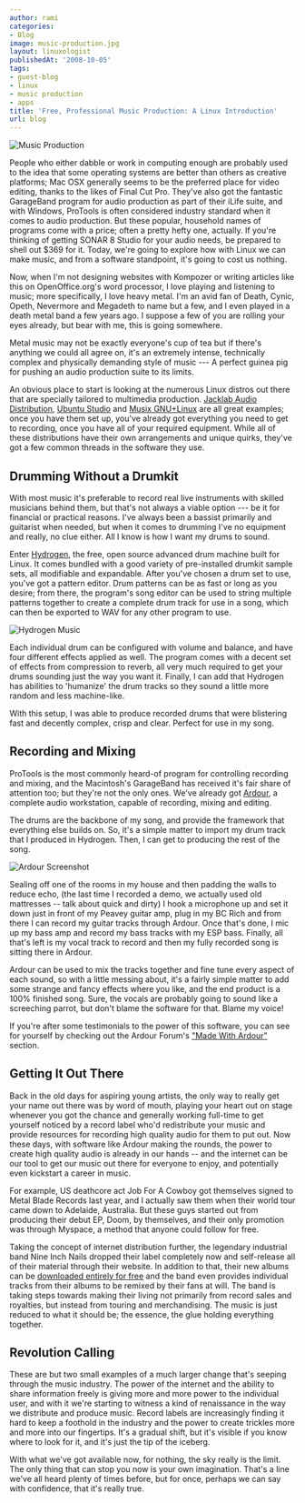 ```yaml
---
author: rami
categories:
- Blog
image: music-production.jpg
layout: linuxologist
publishedAt: '2008-10-05'
tags:
- guest-blog
- linux
- music production
- apps
title: 'Free, Professional Music Production: A Linux Introduction'
url: blog
---
```


![Music Production](/assets/images/content/blog/music-production.jpg)

People who either dabble or work in computing enough are probably used to the idea that some operating systems are better than others as creative platforms; Mac OSX generally seems to be the preferred place for video editing, thanks to the likes of Final Cut Pro. They've also got the fantastic GarageBand program for audio production as part of their iLife suite, and with Windows, ProTools is often considered industry standard when it comes to audio production. But these popular, household names of programs come with a price; often a pretty hefty one, actually. If you're thinking of getting SONAR 8 Studio for your audio needs, be prepared to shell out $369 for it. Today, we're going to explore how with Linux we can make music, and from a software standpoint, it's going to cost us nothing.

Now, when I'm not designing websites with Kompozer or writing articles like this on OpenOffice.org's word processor, I love playing and listening to music; more specifically, I love heavy metal. I'm an avid fan of Death, Cynic, Opeth, Nevermore and Megadeth to name but a few, and I even played in a death metal band a few years ago. I suppose a few of you are rolling your eyes already, but bear with me, this is going somewhere.

Metal music may not be exactly everyone's cup of tea but if there's anything we could all agree on, it's an extremely intense, technically complex and physically demanding style of music --- A perfect guinea pig for pushing an audio production suite to its limits.

An obvious place to start is looking at the numerous Linux distros out there that are specially tailored to multimedia production. [Jacklab Audio Distribution](http://www.jacklab.org), [Ubuntu Studio](http://ubuntu-studio.org) and [Musix GNU+Linux](http://musix.org.ar) are all great examples; once you have them set up, you've already got everything you need to get to recording, once you have all of your required equipment. While all of these distributions have their own arrangements and unique quirks, they've got a few common threads in the software they use.

## Drumming Without a Drumkit

With most music it's preferable to record real live instruments with skilled musicians behind them, but that's not always a viable option --- be it for financial or practical reasons. I've always been a bassist primarily and guitarist when needed, but when it comes to drumming I've no equipment and really, no clue either. All I know is how I want my drums to sound.

Enter [Hydrogen](http://www.hydrogen-music.org), the free, open source advanced drum machine built for Linux. It comes bundled with a good variety of pre-installed drumkit sample sets, all modifiable and expandable. After you've chosen a drum set to use, you've got a pattern editor. Drum patterns can be as fast or long as you desire; from there, the program's song editor can be used to string multiple patterns together to create a complete drum track for use in a song, which can then be exported to WAV for any other program to use.

![Hydrogen Music](/assets/images/content/blog/hydrogen.png)

Each individual drum can be configured with volume and balance, and have four different effects applied as well. The program comes with a decent set of effects from compression to reverb, all very much required to get your drums sounding just the way you want it. Finally, I can add that Hydrogen has abilities to 'humanize' the drum tracks so they sound a little more random and less machine-like.

With this setup, I was able to produce recorded drums that were blistering fast and decently complex, crisp and clear. Perfect for use in my song.

## Recording and Mixing

ProTools is the most commonly heard-of program for controlling recording and mixing, and the Macintosh's GarageBand has received it's fair share of attention too; but they're not the only ones. We've already got [Ardour](http://www.ardour.org), a complete audio workstation, capable of recording, mixing and editing.

The drums are the backbone of my song, and provide the framework that everything else builds on. So, it's a simple matter to import my drum track that I produced in Hydrogen. Then, I can get to producing the rest of the song.

![Ardour Screenshot](/assets/images/content/blog/ardour-25-small.png)

Sealing off one of the rooms in my house and then padding the walls to reduce echo, (the last time I recorded a demo, we actually used old mattresses -- talk about quick and dirty) I hook a microphone up and set it down just in front of my Peavey guitar amp, plug in my BC Rich and from there I can record my guitar tracks through Ardour. Once that's done, I mic up my bass amp and record my bass tracks with my ESP bass. Finally, all that's left is my vocal track to record and then my fully recorded song is sitting there in Ardour.

Ardour can be used to mix the tracks together and fine tune every aspect of each sound, so with a little messing about, it's a fairly simple matter to add some strange and fancy effects where you like, and the end product is a 100% finished song. Sure, the vocals are probably going to sound like a screeching parrot, but don't blame the software for that. Blame my voice!

If you're after some testimonials to the power of this software, you can see for yourself by checking out the Ardour Forum's ["Made With Ardour"](http://www.ardour.org/forum/9) section.

## Getting It Out There

Back in the old days for aspiring young artists, the only way to really get your name out there was by word of mouth, playing your heart out on stage whenever you got the chance and generally working full-time to get yourself noticed by a record label who'd redistribute your music and provide resources for recording high quality audio for them to put out. Now these days, with software like Ardour making the rounds, the power to create high quality audio is already in our hands -- and the internet can be our tool to get our music out there for everyone to enjoy, and potentially even kickstart a career in music.

For example, US deathcore act Job For A Cowboy got themselves signed to Metal Blade Records last year, and I actually saw them when their world tour came down to Adelaide, Australia. But these guys started out from producing their debut EP, Doom, by themselves, and their only promotion was through Myspace, a method that anyone could follow for free.

Taking the concept of internet distribution further, the legendary industrial band Nine Inch Nails dropped their label completely now and self-release all of their material through their website. In addition to that, their new albums can be [downloaded entirely for free](http://dl.nin.com/theslip/signup) and the band even provides individual tracks from their albums to be remixed by their fans at will. The band is taking steps towards making their living not primarily from record sales and royalties, but instead from touring and merchandising. The music is just reduced to what it should be; the essence, the glue holding everything together.

## Revolution Calling

These are but two small examples of a much larger change that's seeping through the music industry. The power of the internet and the ability to share information freely is giving more and more power to the individual user, and with it we're starting to witness a kind of renaissance in the way we distribute and produce music. Record labels are increasingly finding it hard to keep a foothold in the industry and the power to create trickles more and more into our fingertips. It's a gradual shift, but it's visible if you know where to look for it, and it's just the tip of the iceberg.

With what we've got available now, for nothing, the sky really is the limit. The only thing that can stop you now is your own imagination. That's a line we've all heard plenty of times before, but for once, perhaps we can say with confidence, that it's really true.